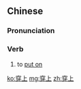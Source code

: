 ==Chinese==
{{zh-forms}}

===Pronunciation===
{{zh-pron
|m=chuānshang
|cat=v
}}

===Verb===
{{zh-verb}}

# to [[put on]] {{gloss|clothing}}
#: {{zh-x|把 衣服{fu} 穿上{shang}|''to '''put on''' some clothes''}}

[[ko:穿上]]
[[mg:穿上]]
[[zh:穿上]]